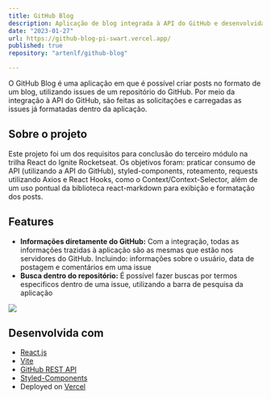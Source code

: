 ```yaml
---
title: GitHub Blog
description: Aplicação de blog integrada à API do GitHub e desenvolvida em React.js.
date: "2023-01-27"
url: https://github-blog-pi-swart.vercel.app/
published: true
repository: "artenlf/github-blog"

---
```


O GitHub Blog é uma aplicação em que é possível criar posts no formato de um blog,
utilizando issues de um repositório do GitHub. Por meio da integração à API do GitHub,
são feitas as solicitações e carregadas as issues já formatadas dentro da aplicação.

## Sobre o projeto

Este projeto foi um dos requisitos para conclusão do terceiro módulo na trilha React do Ignite Rocketseat. 
Os objetivos foram: praticar consumo de API (utilizando a API do GitHub), styled-components, roteamento, 
requests utilizando Axios e React Hooks, como o Context/Context-Selector, além de um uso pontual da 
biblioteca react-markdown para exibição e formatação dos posts.

## Features

- **Informações diretamente do GitHub:** Com a integração, todas as informações trazidas à aplicação são as mesmas
que estão nos servidores do GitHub. Incluindo: informações sobre o usuário, data de postagem e comentários em uma issue 
- **Busca dentro do repositório:** É possível fazer buscas por termos especificos dentro de uma issue, utilizando a barra
de pesquisa da aplicação


![](https://github.com/artenlf/ignite-shop/raw/main/src/assets/ignite-shop-ss-01.png)

## Desenvolvida com

- [React.js](https://react.dev/)
- [Vite](https://vitejs.dev/)
- [GitHub REST API](https://docs.github.com/en/rest)
- [Styled-Components](https://styled-components.com/)
- Deployed on [Vercel](https://github-blog-pi-swart.vercel.app/)